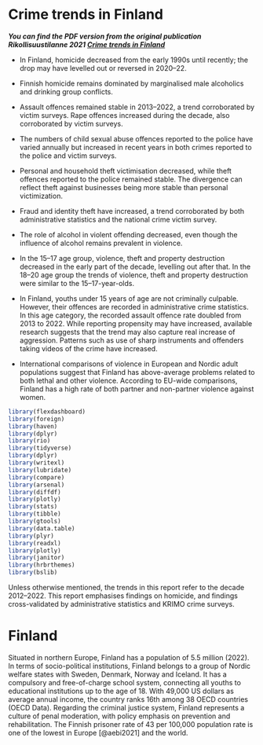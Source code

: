 # Crime trends in Finland {.unnumbered}

***You can find the PDF version from the original publication Rikollisuustilanne 2021 [Crime trends in Finland](https://helda.helsinki.fi/bitstream/handle/10138/352005/Katsauksia_52_Rikollisuustilanne_2021_2022.pdf#page=196)***

-   In Finland, homicide decreased from the early 1990s until recently; the drop may have levelled out or reversed in 2020--22.

-   Finnish homicide remains dominated by marginalised male alcoholics and drinking group conflicts.

-   Assault offences remained stable in 2013--2022, a trend corroborated by victim surveys. Rape offences increased during the decade, also corroborated by victim surveys.

-   The numbers of child sexual abuse offences reported to the police have varied annually but increased in recent years in both crimes reported to the police and victim surveys.

-   Personal and household theft victimisation decreased, while theft offences reported to the police remained stable. The divergence can reflect theft against businesses being more stable than personal victimization.

-   Fraud and identity theft have increased, a trend corroborated by both administrative statistics and the national crime victim survey.

-   The role of alcohol in violent offending decreased, even though the influence of alcohol remains prevalent in violence.

-   In the 15--17 age group, violence, theft and property destruction decreased in the early part of the decade, levelling out after that. In the 18--20 age group the trends of violence, theft and property destruction were similar to the 15--17-year-olds.

-   In Finland, youths under 15 years of age are not criminally culpable. However, their offences are recorded in administrative crime statistics. In this age category, the recorded assault offence rate doubled from 2013 to 2022. While reporting propensity may have increased, available research suggests that the trend may also capture real increase of aggression. Patterns such as use of sharp instruments and offenders taking videos of the crime have increased.

-   International comparisons of violence in European and Nordic adult populations suggest that Finland has above-average problems related to both lethal and other violence. According to EU-wide comparisons, Finland has a high rate of both partner and non-partner violence against women.

```{r setup, include=FALSE}
library(flexdashboard)
library(foreign)
library(haven)
library(dplyr)
library(rio)
library(tidyverse)
library(dplyr)
library(writexl)
library(lubridate)
library(compare)
library(arsenal)
library(diffdf)
library(plotly)
library(stats)
library(tibble)
library(gtools)
library(data.table)
library(plyr)
library(readxl)
library(plotly)
library(janitor)
library(hrbrthemes)
library(bslib)

```

Unless otherwise mentioned, the trends in this report refer to the decade 2012--2022. This report emphasises findings on homicide, and findings cross-validated by administrative statistics and KRIMO crime surveys.

# Finland

Situated in northern Europe, Finland has a population of 5.5 million (2022). In terms of socio-political institutions, Finland belongs to a group of Nordic welfare states with Sweden, Denmark, Norway and Iceland. It has a compulsory and free-of-charge school system, connecting all youths to educational institutions up to the age of 18. With 49,000 US dollars as average annual income, the country ranks 16th among 38 OECD countries (OECD Data). Regarding the criminal justice system, Finland represents a culture of penal moderation, with policy emphasis on prevention and rehabilitation. The Finnish prisoner rate of 43 per 100,000 population rate is one of the lowest in Europe [@aebi2021] and the world.
